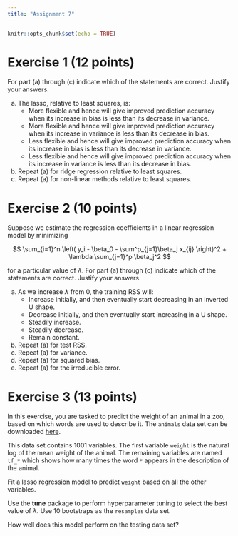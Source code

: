```yaml
---
title: "Assignment 7"
---
```


```r
knitr::opts_chunk$set(echo = TRUE)
```

# Exercise 1 (12 points)

For part (a) through (c) indicate which of the statements are correct. Justify your answers.

a. The lasso, relative to least squares, is:
    - More flexible and hence will give improved prediction accuracy when its increase in bias is less than its decrease in variance.
    - More flexible and hence will give improved prediction accuracy when its increase in variance is less than its decrease in bias.
    - Less flexible and hence will give improved prediction accuracy when its increase in bias is less than its decrease in variance.
    - Less flexible and hence will give improved prediction accuracy when its increase in variance is less than its decrease in bias.
b. Repeat (a) for ridge regression relative to least squares.
c. Repeat (a) for non-linear methods relative to least squares.
    

# Exercise 2 (10 points)

Suppose we estimate the regression coefficients in a linear regression model by minimizing

$$
\sum_{i=1}^n \left( y_i - \beta_0 - \sum^p_{j=1}\beta_j x_{ij} \right)^2 + \lambda \sum_{j=1}^p \beta_j^2
$$

for a particular value of $\lambda$. For part (a) through (c) indicate which of the statements are correct. Justify your answers.

a. As we increase $\lambda$ from 0, the training RSS will:
    - Increase initially, and then eventually start decreasing in an inverted U shape.
    - Decrease initially, and then eventually start increasing in a U shape.
    - Steadily increase.
    - Steadily decrease.
    - Remain constant.
b. Repeat (a) for test RSS.
c. Repeat (a) for variance.
d. Repeat (a) for squared bias.
e. Repeat (a) for the irreducible error.

# Exercise 3 (13 points)

In this exercise, you are tasked to predict the weight of an animal in a zoo, based on which words are used to describe it. The `animals` data set can be downloaded [here](data/animals.csv).

This data set contains 1001 variables. The first variable `weight` is the natural log of the mean weight of the animal. The remaining variables are named `tf_*` which shows how many times the word `*` appears in the description of the animal.

Fit a lasso regression model to predict `weight` based on all the other variables.

Use the **tune** package to perform hyperparameter tuning to select the best value of $\lambda$. Use 10 bootstraps as the `resamples` data set.

How well does this model perform on the testing data set?

